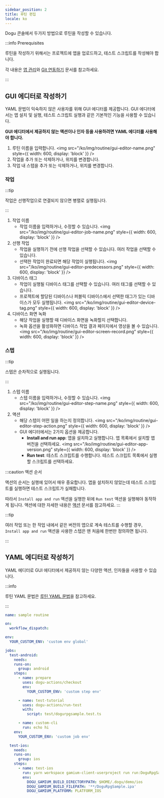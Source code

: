 ```yaml
---
sidebar_position: 2
title: 루틴 편집
locale: ko
---
```


Dogu 콘솔에서 두가지 방법으로 루틴을 작성할 수 있습니다.

:::info Prerequisites

루틴을 작성하기 위해서는 프로젝트에 앱을 업로드하고, 테스트 스크립트를 작성해야 합니다.

각 내용은 [앱 관리](/management/project/app)와 [Git 연동하기](/management/project/git-integration) 문서를 참고하세요.

:::

## GUI 에디터로 작성하기

YAML 문법이 익숙하지 않은 사용자를 위해 GUI 에디터를 제공합니다. GUI 에디터에서는 앱 설치 및 실행, 테스트 스크립트 실행과 같은 기본적인 기능을 사용할 수 있습니다.

**GUI 에디터에서 제공하지 않는 액션이나 인자 등을 사용하려면 YAML 에디터를 사용해야 합니다.**

1. 루틴 이름을 입력합니다.
   <img
     src="/ko/img/routine/gui-editor-name.png"
     style={{ width: 600, display: 'block' }}
   />
2. 작업을 추가 또는 삭제하거나, 위치를 변경합니다.
3. 작업 내 스텝을 추가 또는 삭제하거나, 위치를 변경합니다.

### 작업

:::tip

작업은 선행작업으로 연결되지 않으면 병렬로 실행됩니다.

:::

1. 작업 이름
   - 작업 이름을 입력하거나, 수정할 수 있습니다.
     <img
       src="/ko/img/routine/gui-editor-job-name.png"
       style={{ width: 600, display: 'block' }}
     />
2. 선행 작업
   - 작업을 실행하기 전에 선행 작업을 선택할 수 있습니다. 여러 작업을 선택할 수 있습니다.
   - 선택한 작업이 완료되면 해당 작업이 실행됩니다.
     <img
       src="/ko/img/routine/gui-editor-predecessors.png"
       style={{ width: 600, display: 'block' }}
     />
3. 디바이스 태그
   - 작업이 실행될 디바이스 태그를 선택할 수 있습니다. 여러 태그를 선택할 수 있습니다.
   - 프로젝트에 할당된 디바이스나 퍼블릭 디바이스에서 선택한 태그가 있는 디바이스가 모두 실행됩니다.
     <img
       src="/ko/img/routine/gui-editor-device-tag.png"
       style={{ width: 600, display: 'block' }}
     />
4. 디바이스 화면 녹화
   - 해당 작업을 실행할 때 디바이스 화면을 녹화할지 선택합니다.
   - 녹화 옵션을 활성화하면 디바이스 작업 결과 페이지에서 영상을 볼 수 있습니다.
     <img
       src="/ko/img/routine/gui-editor-screen-record.png"
       style={{ width: 600, display: 'block' }}
     />

### 스텝

:::tip

스텝은 순차적으로 실행됩니다.

:::

1. 스텝 이름
   - 스텝 이름을 입력하거나, 수정할 수 있습니다.
     <img
       src="/ko/img/routine/gui-editor-step-name.png"
       style={{ width: 600, display: 'block' }}
     />
2. 액션
   - 해당 스텝이 어떤 일을 하는지 정의합니다.
     <img
       src="/ko/img/routine/gui-editor-step-action.png"
       style={{ width: 600, display: 'block' }}
     />
   - GUI 에디터에서는 2가지 옵션을 제공합니다.
     - **Install and run app**: 앱을 설치하고 실행합니다. 앱 목록에서 설치할 앱 버전을 선택하세요.
       <img
         src="/ko/img/routine/gui-editor-app-version.png"
         style={{ width: 600, display: 'block' }}
       />
     - **Run test**: 테스트 스크립트를 수행합니다. 테스트 스크립트 목록에서 실행할 스크립트를 선택하세요.

:::caution 액션 순서

액션의 순서는 실행에 있어서 매우 중요합니다. 앱을 설치하지 않았는데 테스트 스크립트를 실행하면 테스트 스크립트가 실패합니다.

따라서 `Install app and run` 액션을 실행한 뒤에 `Run test` 액션을 실행해야 동작하게 됩니다. 액션에 대한 자세한 내용은 [액션](./actions) 문서를 참고하세요.
:::

:::tip

여러 작업 또는 한 작업 내에서 같은 버전의 앱으로 계속 테스트를 수행할 경우, `Install app and run` 액션을 사용한 스텝은 맨 처음에 한번만 정의하면 됩니다.

:::

## YAML 에디터로 작성하기

YAML 에디터로 GUI 에디터에서 제공하지 않는 다양한 액션, 인자들을 사용할 수 있습니다.

:::info

루틴 YAML 문법은 [루틴 YAML 문법](./syntax)을 참고하세요.

:::

```yaml title="example.yaml"
name: sample routine

on:
  workflow_dispatch:

env:
  YOUR_CUSTOM_ENV: 'custom env global'

jobs:
  test-android:
    needs:
    runs-on:
      group: android
    steps:
      - name: prepare
        uses: dogu-actions/checkout
        env:
          YOUR_CUSTOM_ENV: 'custom step env'

      - name: test-tutorial
        uses: dogu-actions/run-test
        with:
          script: test/dogurpgsample.test.ts

      - name: custom-cli
        run: echo hi
    env:
      YOUR_CUSTOM_ENV: 'custom job env'

  test-ios:
    needs:
    runs-on:
      group: ios
    steps:
      - name: test-ios
        run: yarn workspace gamium-client-userproject run run:DoguRpgSample
        env:
          DOGU_GAMIUM_BUILD_DIRECTORYPATH: $HOME/.dogu/demo/ios
          DOGU_GAMIUM_BUILD_FILEPATH: '**/DoguRpgSample.ipa'
          DOGU_GAMIUM_PLATFORM: PLATFORM_IOS
```
